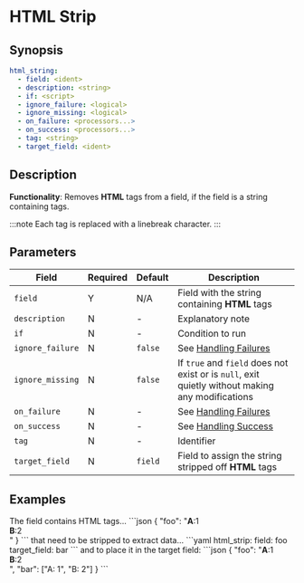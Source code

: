 # HTML Strip

## Synopsis

```yaml {2}
html_string:
  - field: <ident>
  - description: <string>
  - if: <script>
  - ignore_failure: <logical>
  - ignore_missing: <logical>
  - on_failure: <processors...>
  - on_success: <processors...>
  - tag: <string>
  - target_field: <ident>
```

## Description

**Functionality**: Removes **HTML** tags from a field, if the field is a string containing tags.

:::note
Each tag is replaced with a linebreak character.
:::

## Parameters

|Field|Required|Default|Description|
|---|---|---|---|
|`field`|Y|N/A|Field with the string containing **HTML** tags|
|`description`|N|-|Explanatory note|
|`if`|N|-|Condition to run|
|`ignore_failure`|N|`false`|See [Handling Failures](../handling-failures.mdx)|
|`ignore_missing`|N|`false`|If `true` and `field` does not exist or is `null`, exit quietly without making any modifications|
|`on_failure`|N|-|See [Handling Failures](../handling-failures.mdx)|
|`on_success`|N|-|See [Handling Success](../handling-success.mdx)|
|`tag`|N|-|Identifier|
|`target_field`|N|`field`|Field to assign the string stripped off **HTML** tags|

## Examples

<ExampleGrid>
  <CommentCol>
    The field contains HTML tags...
  </CommentCol>
  <CodeCol>
  ```json
  {
    "foo": "<b>A</b>:1<br/><b>B</b>:2<br/>"
  }
  ```
  </CodeCol>

  <CommentCol>
    that need to be stripped to extract data...
  </CommentCol>
  <CodeCol>
    ```yaml
    html_strip:
      field: foo
      target_field: bar
  ```
  </CodeCol>

  <CommentCol>
    and to place it in the target field:
  </CommentCol>
  <CodeCol>
  ```json
  {
    "foo": "<b>A</b>:1<br/><b>B</b>:2<br/>",
    "bar": ["A: 1", "B: 2"]
  }
  ```
  </CodeCol>
</ExampleGrid>
